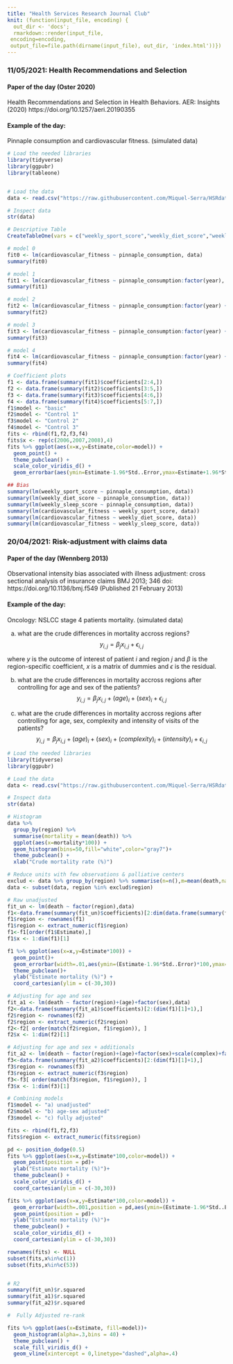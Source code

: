 ```yaml
---
title: "Health Services Research Journal Club"
knit: (function(input_file, encoding) {
  out_dir <- 'docs';
  rmarkdown::render(input_file,
 encoding=encoding,
 output_file=file.path(dirname(input_file), out_dir, 'index.html'))})
---
```

### 11/05/2021: Health Recommendations and Selection

#### Paper of the day (Oster 2020)
Health Recommendations and Selection in Health Behaviors. AER: Insights (2020) https://doi.org/10.1257/aeri.20190355

#### Example of the day:
Pinnaple consumption and cardiovascular fitness. (simulated data)

```r
# Load the needed libraries
library(tidyverse)
library(ggpubr)
library(tableone)


# Load the data
data <- read.csv("https://raw.githubusercontent.com/Miquel-Serra/HSRdata/main/dataset2.csv")

# Inspect data
str(data)

# Descriptive Table
CreateTableOne(vars = c("weekly_sport_score","weekly_diet_score","weekly_sleep_score","pinnaple_consumption"),strata = "year",data)

# model 0
fit0 <- lm(cardiovascular_fitness ~ pinnaple_consumption, data)
summary(fit0)

# model 1
fit1 <- lm(cardiovascular_fitness ~ pinnaple_consumption:factor(year), data)
summary(fit1)

# model 2
fit2 <- lm(cardiovascular_fitness ~ pinnaple_consumption:factor(year) + weekly_sport_score, data)
summary(fit2)

# model 3
fit3 <- lm(cardiovascular_fitness ~ pinnaple_consumption:factor(year) + weekly_sport_score + weekly_diet_score, data)
summary(fit3)

# model 4
fit4 <- lm(cardiovascular_fitness ~ pinnaple_consumption:factor(year) + weekly_sport_score + weekly_diet_score + weekly_sleep_score, data)
summary(fit4)

# Coefficient plots
f1 <- data.frame(summary(fit1)$coefficients[2:4,])
f2 <- data.frame(summary(fit2)$coefficients[3:5,])
f3 <- data.frame(summary(fit3)$coefficients[4:6,])
f4 <- data.frame(summary(fit4)$coefficients[5:7,])
f1$model <- "basic"
f2$model <- "Control 1"
f3$model <- "Control 2"
f4$model <- "Control 3"
fits <- rbind(f1,f2,f3,f4)
fits$x <- rep(c(2006,2007,2008),4)
fits %>% ggplot(aes(x=x,y=Estimate,color=model)) + 
  geom_point() +
  theme_pubclean() +
  scale_color_viridis_d() +
  geom_errorbar(aes(ymin=Estimate-1.96*Std..Error,ymax=Estimate+1.96*Std..Error),width=.1)

## Bias
summary(lm(weekly_sport_score ~ pinnaple_consumption, data))
summary(lm(weekly_diet_score ~ pinnaple_consumption, data))
summary(lm(weekly_sleep_score ~ pinnaple_consumption, data))
summary(lm(cardiovascular_fitness ~ weekly_sport_score, data))
summary(lm(cardiovascular_fitness ~ weekly_diet_score, data))
summary(lm(cardiovascular_fitness ~ weekly_sleep_score, data))


```


### 20/04/2021: Risk-adjustment with claims data

#### Paper of the day (Wennberg 2013)
Observational intensity bias associated with illness adjustment: cross sectional analysis of insurance claims
BMJ 2013; 346 doi: https://doi.org/10.1136/bmj.f549 (Published 21 February 2013)

#### Example of the day:
Oncology: NSLCC stage 4 patients mortality. (simulated data)

a) what are the crude differences in mortality accross regions?
$$y_{i,j} = \beta_j x_{i,j} + \epsilon_{i,j}$$

where $y$ is the outcome of interest of patient $i$ and region $j$ and $\beta$ is the region-specific coefficient, $x$ is a matrix of dummies and $\epsilon$ is the residual.

b) what are the crude differences in mortality accross regions after controlling for age and sex of the patients?
$$y_{i,j} = \beta_j x_{i,j} + (age)_i + (sex)_i + \epsilon_{i,j}$$

c) what are the crude differences in mortality accross regions after controlling for age, sex, complexity and intensity of visits of the patients?
$$y_{i,j} = \beta_j x_{i,j} + (age)_i + (sex)_i + (complexity)_i + (intensity)_i + \epsilon_{i,j}$$


```r
# Load the needed libraries
library(tidyverse)
library(ggpubr)

# Load the data
data <- read.csv("https://raw.githubusercontent.com/Miquel-Serra/HSRdata/main/data_session_1.csv")

# Inspect data
str(data)

# Histogram
data %>% 
  group_by(region) %>% 
  summarise(mortality = mean(death)) %>%
  ggplot(aes(x=mortality*100)) + 
  geom_histogram(bins=50,fill="white",color="gray7")+
  theme_pubclean() + 
  xlab("Crude mortality rate (%)")

# Reduce units with few observations & palliative centers
exclud <- data %>% group_by(region) %>% summarise(n=n(),m=mean(death,na.rm=T)) %>% subset(n>30&m<.6&m>0)
data <- subset(data, region %in% exclud$region)

# Raw unadjusted
fit_un <- lm(death ~ factor(region),data)
f1<-data.frame(summary(fit_un)$coefficients)[2:dim(data.frame(summary(fit_un)$coefficients))[1],]
f1$region <- rownames(f1)
f1$region <- extract_numeric(f1$region)
f1<-f1[order(f1$Estimate),]
f1$x <- 1:dim(f1)[1]

f1 %>% ggplot(aes(x=x,y=Estimate*100)) +
  geom_point()+
  geom_errorbar(width=.01,aes(ymin=(Estimate-1.96*Std..Error)*100,ymax=(Estimate+1.96*Std..Error)*100)) +
  theme_pubclean()+
  ylab("Estimate mortality (%)") +
  coord_cartesian(ylim = c(-30,30))

# Adjusting for age and sex
fit_a1 <- lm(death ~ factor(region)+(age)+factor(sex),data)
f2<-data.frame(summary(fit_a1)$coefficients)[2:(dim(f1)[1]+1),]
f2$region <- rownames(f2)
f2$region <- extract_numeric(f2$region)
f2<-f2[ order(match(f2$region, f1$region)), ]
f2$x <- 1:dim(f2)[1]

# Adjusting for age and sex + additionals
fit_a2 <- lm(death ~ factor(region)+(age)+factor(sex)+scale(complex)+factor(intensity),data)
f3<-data.frame(summary(fit_a2)$coefficients)[2:(dim(f1)[1]+1),]
f3$region <- rownames(f3)
f3$region <- extract_numeric(f3$region)
f3<-f3[ order(match(f3$region, f1$region)), ]
f3$x <- 1:dim(f3)[1]

# Combining models
f1$model <- "a) unadjusted"
f2$model <- "b) age-sex adjusted"
f3$model <- "c) fully adjusted"

fits <- rbind(f1,f2,f3)
fits$region <- extract_numeric(fits$region)

pd <- position_dodge(0.5)
fits %>% ggplot(aes(x=x,y=Estimate*100,color=model)) +
  geom_point(position = pd)+
  ylab("Estimate mortality (%)")+
  theme_pubclean() +
  scale_color_viridis_d() +
  coord_cartesian(ylim = c(-30,30))

fits %>% ggplot(aes(x=x,y=Estimate*100,color=model)) +
  geom_errorbar(width=.001,position = pd,aes(ymin=(Estimate-1.96*Std..Error)*100,ymax=(Estimate+1.96*Std..Error)*100)) +
  geom_point(position = pd)+
  ylab("Estimate mortality (%)")+
  theme_pubclean() +
  scale_color_viridis_d() +
  coord_cartesian(ylim = c(-30,30))

rownames(fits) <- NULL
subset(fits,x%in%c(1))
subset(fits,x%in%c(53))


# R2
summary(fit_un)$r.squared
summary(fit_a1)$r.squared
summary(fit_a2)$r.squared

#  Fully Adjusted re-rank

fits %>% ggplot(aes(x=Estimate, fill=model))+
  geom_histogram(alpha=.3,bins = 40) + 
  theme_pubclean() +
  scale_fill_viridis_d() +
  geom_vline(xintercept = 0,linetype="dashed",alpha=.4)

```
